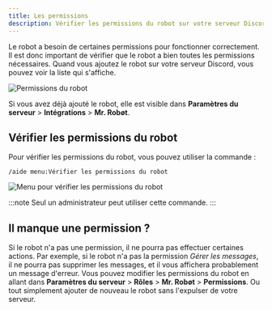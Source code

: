 ```yaml
---
title: Les permissions
description: Vérifier les permissions du robot sur votre serveur Discord
---
```


Le robot a besoin de certaines permissions pour fonctionner correctement. Il est donc important de vérifier que le robot a bien toutes les permissions nécessaires.
Quand vous ajoutez le robot sur votre serveur Discord, vous pouvez voir la liste qui s'affiche.

![Permissions du robot](/img/permissions-add.png)

Si vous avez déjà ajouté le robot, elle est visible dans **Paramètres du serveur** > **Intégrations** > **Mr. Robøt**.

## Vérifier les permissions du robot

Pour vérifier les permissions du robot, vous pouvez utiliser la commande :

```
/aide menu:Vérifier les permissions du robot
```

![Menu pour vérifier les permissions du robot](/img/help-permissions-menu.png)

:::note
Seul un administrateur peut utiliser cette commande.
:::


## Il manque une permission ?

Si le robot n'a pas une permission, il ne pourra pas effectuer certaines actions.
Par exemple, si le robot n'a pas la permission *Gérer les messages*, il ne pourra pas supprimer les messages, et il vous affichera probablement un message d'erreur.
Vous pouvez modifier les permissions du robot en allant dans **Paramètres du serveur** > **Rôles** > **Mr. Robøt** > **Permissions**.
Ou tout simplement ajouter de nouveau le robot sans l'expulser de votre serveur.
<CardGrid>
  <LinkCard
    title="AJOUTER MR. ROBØT"
    href="https://mrrobot.app/add"
  />
</CardGrid>